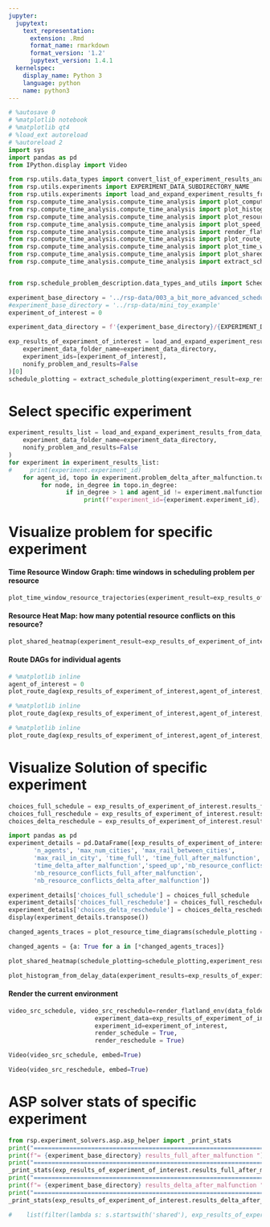 ```yaml
---
jupyter:
  jupytext:
    text_representation:
      extension: .Rmd
      format_name: rmarkdown
      format_version: '1.2'
      jupytext_version: 1.4.1
  kernelspec:
    display_name: Python 3
    language: python
    name: python3
---
```


```python
# %autosave 0
# %matplotlib notebook
# %matplotlib qt4
# %load_ext autoreload
# %autoreload 2
import sys
import pandas as pd
from IPython.display import Video

from rsp.utils.data_types import convert_list_of_experiment_results_analysis_to_data_frame
from rsp.utils.experiments import EXPERIMENT_DATA_SUBDIRECTORY_NAME
from rsp.utils.experiments import load_and_expand_experiment_results_from_data_folder
from rsp.compute_time_analysis.compute_time_analysis import plot_computational_times
from rsp.compute_time_analysis.compute_time_analysis import plot_histogram_from_delay_data
from rsp.compute_time_analysis.compute_time_analysis import plot_resource_time_diagrams
from rsp.compute_time_analysis.compute_time_analysis import plot_speed_up
from rsp.compute_time_analysis.compute_time_analysis import render_flatland_env
from rsp.compute_time_analysis.compute_time_analysis import plot_route_dag
from rsp.compute_time_analysis.compute_time_analysis import plot_time_window_resource_trajectories
from rsp.compute_time_analysis.compute_time_analysis import plot_shared_heatmap
from rsp.compute_time_analysis.compute_time_analysis import extract_schedule_plotting


from rsp.schedule_problem_description.data_types_and_utils import ScheduleProblemEnum
```

```python
experiment_base_directory = '../rsp-data/003_a_bit_more_advanced_schedules_only_2020_06_19T16_23_16_baseline_2020_07_15T17_14_34/'
#experiment_base_directory = '../rsp-data/mini_toy_example'
experiment_of_interest = 0
```

```python
experiment_data_directory = f'{experiment_base_directory}/{EXPERIMENT_DATA_SUBDIRECTORY_NAME}'

exp_results_of_experiment_of_interest = load_and_expand_experiment_results_from_data_folder(
    experiment_data_folder_name=experiment_data_directory,
    experiment_ids=[experiment_of_interest],
    nonify_problem_and_results=False
)[0]
schedule_plotting = extract_schedule_plotting(experiment_result=exp_results_of_experiment_of_interest)
```


# Select specific experiment

```python
experiment_results_list = load_and_expand_experiment_results_from_data_folder(
    experiment_data_folder_name=experiment_data_directory,
    nonify_problem_and_results=False
)
for experiment in experiment_results_list:
#     print(experiment.experiment_id)
    for agent_id, topo in experiment.problem_delta_after_malfunction.topo_dict.items():
         for node, in_degree in topo.in_degree:
                if in_degree > 1 and agent_id != experiment.malfunction.agent_id:
                     print(f"experiment_id={experiment.experiment_id}, agent_id={agent_id}, node={node}, in_degree={in_degree}")
```

# Visualize problem for specific experiment

#### Time Resource Window Graph: time windows in scheduling problem per resource

```python
plot_time_window_resource_trajectories(experiment_result=exp_results_of_experiment_of_interest,schedule_plotting=schedule_plotting)
```

#### Resource Heat Map: how many potential resource conflicts on this resource?

```python
plot_shared_heatmap(experiment_result=exp_results_of_experiment_of_interest,schedule_plotting=schedule_plotting)
```

#### Route DAGs for individual agents

```python
# %matplotlib inline
agent_of_interest = 0
plot_route_dag(exp_results_of_experiment_of_interest,agent_of_interest, ScheduleProblemEnum.PROBLEM_SCHEDULE)
```

```python
# %matplotlib inline
plot_route_dag(exp_results_of_experiment_of_interest,agent_of_interest, ScheduleProblemEnum.PROBLEM_RSP_FULL)
```

```python
# %matplotlib inline
plot_route_dag(exp_results_of_experiment_of_interest,agent_of_interest, ScheduleProblemEnum.PROBLEM_RSP_DELTA)
```





# Visualize Solution of specific experiment

```python
choices_full_schedule = exp_results_of_experiment_of_interest.results_full.solver_statistics["solving"]["solvers"]["choices"]
choices_full_reschedule = exp_results_of_experiment_of_interest.results_full_after_malfunction.solver_statistics["solving"]["solvers"]["choices"]
choices_delta_reschedule = exp_results_of_experiment_of_interest.results_delta_after_malfunction.solver_statistics["solving"]["solvers"]["choices"]
```

```python
import pandas as pd
experiment_details = pd.DataFrame([exp_results_of_experiment_of_interest._asdict()],columns=['experiment_id','malfunction','size',
       'n_agents', 'max_num_cities', 'max_rail_between_cities',
       'max_rail_in_city', 'time_full', 'time_full_after_malfunction',
       'time_delta_after_malfunction','speed_up','nb_resource_conflicts_full',
       'nb_resource_conflicts_full_after_malfunction',
       'nb_resource_conflicts_delta_after_malfunction'])

experiment_details['choices_full_schedule'] = choices_full_schedule
experiment_details['choices_full_reschedule'] = choices_full_reschedule
experiment_details['choices_delta_reschedule'] = choices_delta_reschedule
display(experiment_details.transpose())
```





```python
changed_agents_traces = plot_resource_time_diagrams(schedule_plotting = schedule_plotting, with_diff=True)
```

```python
changed_agents = {a: True for a in [*changed_agents_traces]}
```

```python
plot_shared_heatmap(schedule_plotting=schedule_plotting,experiment_result=exp_results_of_experiment_of_interest)
```

```python
plot_histogram_from_delay_data(experiment_results=exp_results_of_experiment_of_interest)
```

#### Render the current environment

```python
video_src_schedule, video_src_reschedule=render_flatland_env(data_folder=experiment_base_directory,
                        experiment_data=exp_results_of_experiment_of_interest,
                        experiment_id=experiment_of_interest,
                        render_schedule = True,
                        render_reschedule = True)
```

```python
Video(video_src_schedule, embed=True)
```

```python
Video(video_src_reschedule, embed=True)
```

# ASP solver stats of specific experiment


```python
from rsp.experiment_solvers.asp.asp_helper import _print_stats
print("=================================================================================")
print(f"= {experiment_base_directory} results_full_after_malfunction ")
print("=================================================================================")
_print_stats(exp_results_of_experiment_of_interest.results_full_after_malfunction.solver_statistics)
print("=================================================================================")
print(f"= {experiment_base_directory} results_delta_after_malfunction ")
print("=================================================================================")
_print_stats(exp_results_of_experiment_of_interest.results_delta_after_malfunction.solver_statistics)
```

```python
#    list(filter(lambda s: s.startswith('shared'), exp_results_of_experiment_of_interest.results_full.solver_result))
```
